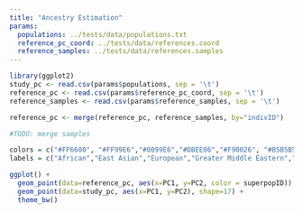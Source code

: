 ```yaml
---
title: "Ancestry Estimation"
params:
  populations: ../tests/data/populations.txt
  reference_pc_coord: ../tests/data/references.coord
  reference_samples: ../tests/data/references.samples
---
```


```r
library(ggplot2)
study_pc <- read.csv(params$populations, sep = '\t')
reference_pc <- read.csv(params$reference_pc_coord, sep = '\t')
reference_samples <- read.csv(params$reference_samples, sep = '\t')

reference_pc <- merge(reference_pc, reference_samples, by="indivID")

#TODO: merge samples

colors = c("#FF6600", "#FF99E6","#0099E6","#DBEE06","#F90026", "#B5B5B5");
labels = c("African","East Asian","European","Greater Middle Eastern","South Asian","Unknown")

ggplot() +
  geom_point(data=reference_pc, aes(x=PC1, y=PC2, color = superpopID)) +
  geom_point(data=study_pc, aes(x=PC1, y=PC2), shape=17) +
  theme_bw()
```